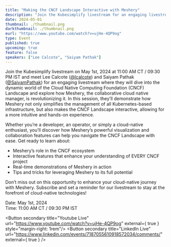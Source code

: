 ---
title: "Making the CNCF Landscape Interactive with Meshery"
description: "Join the Kubesimplify livestream for an engaging livestream where we dive into the dynamic world of the Cloud Native Computing Foundation (CNCF) Landscape and explore how Meshery, the collaborative cloud native manager, is revolutionizing it. In this session, we’ll demonstrate how Meshery not only simplifies the management of all Kubernetes-based infrastructure, but also makes the CNCF Landscape interactive, allowing for a more intuitive and hands-on experience."
date: 2024-05-01
thumbnail: ./thumbnail.png
darkthumbnail: ./thumbnail.png
eurl: "https://www.youtube.com/watch?v=ujHe-4QP9og"
type: Event
published: true
upcoming: true
feature: false
speakers: ["Lee Calcote", "Saiyam Pathak"]
---



Join the Kubesimplify livestream on May 1st, 2024 at 11:00 AM CT / 09:30 PM IST and meet Lee Calcote (<a href="https://twitter.com/lcalcote">@lcalcote</a>) and Saiyam Pathak (<a href="https://twitter.com/SaiyamPathak">@SaiyamPathak</a>) for an engaging livestream where they will dive into the dynamic world of the Cloud Native Computing Foundation (CNCF) Landscape and explore how Meshery, the collaborative cloud native manager, is revolutionizing it. In this session, they’ll demonstrate how Meshery not only simplifies the management of all Kubernetes-based infrastructure, but also makes the CNCF Landscape interactive, allowing for a more intuitive and hands-on experience.

Whether you’re a developer, an operator, or simply a cloud-native enthusiast, you’ll discover how Meshery’s powerful visualization and collaboration features can help you navigate the CNCF Landscape with ease. Get ready to learn about:
- Meshery’s role in the CNCF ecosystem
- Interactive features that enhance your understanding of EVERY CNCF project
- Real-time demonstrations of Meshery in action
- Tips and tricks for leveraging Meshery to its full potential


Don’t miss out on this opportunity to enhance your cloud-native journey with Meshery. Subscribe and set a reminder for our livestream to stay at the forefront of cloud-native technologies!

<div class="flex-row">
  <p>
    Date: May 1st, 2024<br />
    Time: 11:00 AM CT / 09:30 PM IST
  </p>

  <Button secondary title="Youtube Live" url="https://www.youtube.com/watch?v=ujHe-4QP9og" external={ true } style="margin-right: 1rem"/>
  <Button secondary title="LinkedIn Live" url="https://www.linkedin.com/events/7187055610918572034/comments/" external={ true } />
</div>


